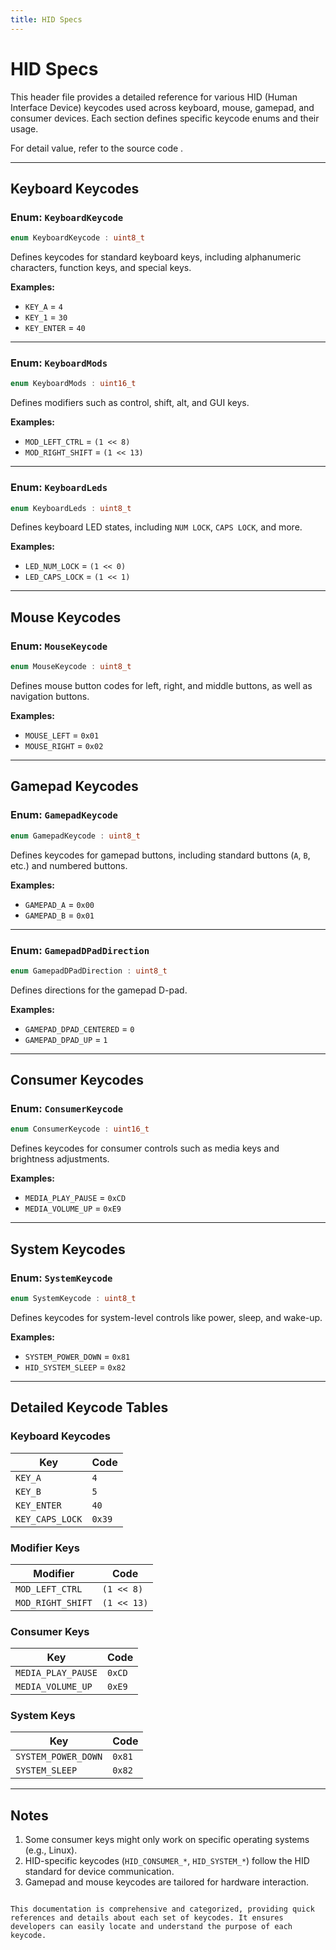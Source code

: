 ```yaml
---
title: HID Specs
---
```



# HID Specs

This header file provides a detailed reference for various HID (Human Interface Device) keycodes used across keyboard, mouse, gamepad, and consumer devices. Each section defines specific keycode enums and their usage.

For detail value, refer to the source code <GithubLink path="os/framework/HIDSpecs.h"/>.

---

## Keyboard Keycodes

### Enum: `KeyboardKeycode`
```cpp
enum KeyboardKeycode : uint8_t
```

Defines keycodes for standard keyboard keys, including alphanumeric characters, function keys, and special keys.

**Examples:**
- `KEY_A` = `4`
- `KEY_1` = `30`
- `KEY_ENTER` = `40`

---

### Enum: `KeyboardMods`
```cpp
enum KeyboardMods : uint16_t
```

Defines modifiers such as control, shift, alt, and GUI keys.

**Examples:**
- `MOD_LEFT_CTRL` = `(1 << 8)`
- `MOD_RIGHT_SHIFT` = `(1 << 13)`

---

### Enum: `KeyboardLeds`
```cpp
enum KeyboardLeds : uint8_t
```

Defines keyboard LED states, including `NUM LOCK`, `CAPS LOCK`, and more.

**Examples:**
- `LED_NUM_LOCK` = `(1 << 0)`
- `LED_CAPS_LOCK` = `(1 << 1)`

---

## Mouse Keycodes

### Enum: `MouseKeycode`
```cpp
enum MouseKeycode : uint8_t
```

Defines mouse button codes for left, right, and middle buttons, as well as navigation buttons.

**Examples:**
- `MOUSE_LEFT` = `0x01`
- `MOUSE_RIGHT` = `0x02`

---

## Gamepad Keycodes

### Enum: `GamepadKeycode`
```cpp
enum GamepadKeycode : uint8_t
```

Defines keycodes for gamepad buttons, including standard buttons (`A`, `B`, etc.) and numbered buttons.

**Examples:**
- `GAMEPAD_A` = `0x00`
- `GAMEPAD_B` = `0x01`

---

### Enum: `GamepadDPadDirection`
```cpp
enum GamepadDPadDirection : uint8_t
```

Defines directions for the gamepad D-pad.

**Examples:**
- `GAMEPAD_DPAD_CENTERED` = `0`
- `GAMEPAD_DPAD_UP` = `1`

---

## Consumer Keycodes

### Enum: `ConsumerKeycode`
```cpp
enum ConsumerKeycode : uint16_t
```

Defines keycodes for consumer controls such as media keys and brightness adjustments.

**Examples:**
- `MEDIA_PLAY_PAUSE` = `0xCD`
- `MEDIA_VOLUME_UP` = `0xE9`

---

## System Keycodes

### Enum: `SystemKeycode`
```cpp
enum SystemKeycode : uint8_t
```

Defines keycodes for system-level controls like power, sleep, and wake-up.

**Examples:**
- `SYSTEM_POWER_DOWN` = `0x81`
- `HID_SYSTEM_SLEEP` = `0x82`

---

## Detailed Keycode Tables

### Keyboard Keycodes
| Key                  | Code  |
|----------------------|-------|
| `KEY_A`             | `4`   |
| `KEY_B`             | `5`   |
| `KEY_ENTER`         | `40`  |
| `KEY_CAPS_LOCK`     | `0x39`|

### Modifier Keys
| Modifier            | Code      |
|---------------------|-----------|
| `MOD_LEFT_CTRL`    | `(1 << 8)`|
| `MOD_RIGHT_SHIFT`  | `(1 << 13)`|

### Consumer Keys
| Key                 | Code      |
|---------------------|-----------|
| `MEDIA_PLAY_PAUSE` | `0xCD`    |
| `MEDIA_VOLUME_UP`  | `0xE9`    |

### System Keys
| Key                 | Code  |
|---------------------|-------|
| `SYSTEM_POWER_DOWN`| `0x81`|
| `SYSTEM_SLEEP`     | `0x82`|

---

## Notes
1. Some consumer keys might only work on specific operating systems (e.g., Linux).
2. HID-specific keycodes (`HID_CONSUMER_*`, `HID_SYSTEM_*`) follow the HID standard for device communication.
3. Gamepad and mouse keycodes are tailored for hardware interaction.
```

This documentation is comprehensive and categorized, providing quick references and details about each set of keycodes. It ensures developers can easily locate and understand the purpose of each keycode.